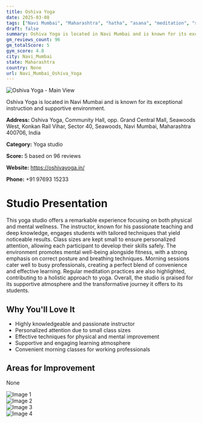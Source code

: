 ```yaml
---
title: Oshiva Yoga
date: 2025-03-08
tags: ["Navi Mumbai", "Maharashtra", "hatha", "asana", "meditation", "supportive atmosphere", "small class size", "Navi Mumbai"]  
draft: false
summary: Oshiva Yoga is located in Navi Mumbai and is known for its exceptional instruction and supportive environment.
gm_reviews_count: 96
gm_totalScore: 5
gym_score: 4.8
city: Navi_Mumbai
state: Maharashtra
country: None
url: Navi_Mumbai_Oshiva_Yoga
---
```


<div className="aspect-[16/9] relative my-8">
  <img 
    src="https://lh5.googleusercontent.com/p/AF1QipNC9FGkaRtYQlRkXv4cMNyLR_A-Bh_l6f21cPgj=w1920-h1080-k-no"
    alt="Oshiva Yoga - Main View"
    className="object-cover absolute inset-0 w-full h-full rounded-lg"
  />
</div>

Oshiva Yoga is located in Navi Mumbai and is known for its exceptional instruction and supportive environment.

**Address:** Oshiva Yoga, Community Hall, opp. Grand Central Mall, Seawoods West, Konkan Rail Vihar, Sector 40, Seawoods, Navi Mumbai, Maharashtra 400706, India

**Category:** Yoga studio

**Score:** 5 based on 96 reviews

**Website:** https://oshivayoga.in/

**Phone:** +91 97693 15233

# Studio Presentation

This yoga studio offers a remarkable experience focusing on both physical and mental wellness. The instructor, known for his passionate teaching and deep knowledge, engages students with tailored techniques that yield noticeable results. Class sizes are kept small to ensure personalized attention, allowing each participant to develop their skills safely. The environment promotes mental well-being alongside fitness, with a strong emphasis on correct posture and breathing techniques. Morning sessions cater well to busy professionals, creating a perfect blend of convenience and effective learning. Regular meditation practices are also highlighted, contributing to a holistic approach to yoga. Overall, the studio is praised for its supportive atmosphere and the transformative journey it offers to its students.



## Why You'll Love It

- Highly knowledgeable and passionate instructor
- Personalized attention due to small class sizes
- Effective techniques for physical and mental improvement
- Supportive and engaging learning atmosphere
- Convenient morning classes for working professionals

## Areas for Improvement

None

<div className="grid grid-cols-1 xl:grid-cols-2 gap-4 my-8">
<div className="aspect-[4/3] relative"><img src="https://lh3.googleusercontent.com/p/AF1QipOVsgqmuShf3pQrAUkvtO4kESjYHR3Cng6Fnfru=w1920-h1080-k-no" alt="Image 1" className="object-cover absolute inset-0 w-full h-full rounded-lg" /></div>
<div className="aspect-[4/3] relative"><img src="https://lh5.googleusercontent.com/p/AF1QipO9owLDe0oqSwyv-nFvI2heSuAuyUsFdOVZ-Enk=w1920-h1080-k-no" alt="Image 2" className="object-cover absolute inset-0 w-full h-full rounded-lg" /></div>
<div className="aspect-[4/3] relative"><img src="https://lh3.googleusercontent.com/p/AF1QipPgtCJoYOOTCq78Swq6nmg3AZeqqg744o6b-Gfy=w1920-h1080-k-no" alt="Image 3" className="object-cover absolute inset-0 w-full h-full rounded-lg" /></div>
<div className="aspect-[4/3] relative"><img src="https://lh5.googleusercontent.com/p/AF1QipO3S0DFiduLyjhJ_cHWrqsBYosNxg6eWwEqa-CW=w1920-h1080-k-no" alt="Image 4" className="object-cover absolute inset-0 w-full h-full rounded-lg" /></div>
</div>